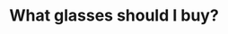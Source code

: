 ---
title: 'What glasses should I buy?'
description: 'finding the glasses that make me look best using statistically significant ratings from strangers'
publishDate: '2024 Mar 5'
lastUpdateDate: ''
heroImage: '/placeholder.jpg'
draft: true
---